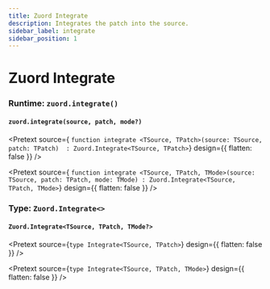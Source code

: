 ```yaml
---
title: Zuord Integrate
description: Integrates the patch into the source.
sidebar_label: integrate
sidebar_position: 1
---
```



# Zuord Integrate

### Runtime: ```zuord.integrate()```

#### ```zuord.integrate(source, patch, mode?)```

<Pretext 
    source={
`function integrate <TSource, TPatch>(source: TSource, patch: TPatch) 
    : Zuord.Integrate<TSource, TPatch>`} design={{ flatten: false }}
/>

<Pretext 
    source={
`function integrate <TSource, TPatch, TMode>(source: TSource, patch: TPatch, mode: TMode)
    : Zuord.Integrate<TSource, TPatch, TMode>`} design={{ flatten: false }}
/>

### Type: ```Zuord.Integrate<>```

#### ```Zuord.Integrate<TSource, TPatch, TMode?>```

<Pretext 
    source={`type Integrate<TSource, TPatch>`}
    design={{ flatten: false }}
/>

<Pretext 
    source={`type Integrate<TSource, TPatch, TMode>`}
    design={{ flatten: false }}
/>


